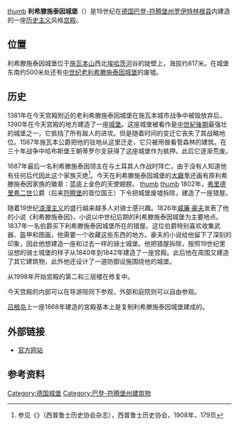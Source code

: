 [[文件:Schloss_Lichtenstein_04-2010.jpg|thumb]]
'''利希滕施泰因城堡'''（{{lang-de|Schloss Lichtenstein}}）是19世纪在[[德国|德国]][[巴登-符腾堡州|巴登-符腾堡州]][[罗伊特林根县|罗伊特林根县]]内建造的一座[[历史主义|历史主义]]风格[[宫殿|宫殿]]。

== 位置 ==
{{location map|Germany|coordinates={{coord|48|24|24|N|9|15|29|E}}|label=利希滕施泰因城堡|caption=位置}}
利希滕施泰因城堡位于[[施瓦本山|施瓦本山]]西北[[埃哈茨河|埃哈茨河]]谷的陡壁上，海拔约817米。在城堡东南约500米处还有[[中世纪|中世纪]][[老利希滕施泰因城堡|老利希滕施泰因城堡]]的废墟。

== 历史 ==
1381年在今天宫殿附近的老利希滕施泰因城堡在施瓦本城市战争中被毁放弃后，1390年在今天宫殿的地方建造了一座[[城堡|城堡]]。这座城堡被看作是[[中世紀後期|中世紀後期]]最强壮的城堡之一，它抵挡了所有敌人的进攻。但是随着时间的变迁它丧失了其战略地位。1567年施瓦本公爵把他的驻地从这里迁走，它只被用做看管森林的建筑。在三十年战争中哈布斯堡王朝蒂罗尔支获得了这座城堡作为抵押。此后它逐渐荒废。

1687年最后一名利希滕施泰因领主在与土耳其人作战时阵亡，由于没有人知道他有任何后代因此这个家族灭绝<ref>参见《{{lang|de|Zeitschrift des westpreussischen Geschichtsvereins}}》（西普鲁士历史协会杂志），西普鲁士历史协会，1908年，179页</ref>。今天在利希滕施泰因城堡的[[大廳|大廳]]里还画有原利希滕施泰因家族的徽章：蓝底上金色的天使翅膀。
[[文件:Abbruch_des_Forsthauses_auf_dem_Lichtenstein.jpg|thumb]]
[[文件:LichtensteinnearReutlingen.jpg|thumb]]
1802年，[[弗里德里希一世_(符腾堡)|弗里德里希二世]]公爵（后来[[符腾堡|符腾堡]]的首位国王）下令把城堡废墟拆除，建造了一座猎屋。

随着19世纪[[浪漫主义|浪漫主义]]的盛行越来越多人对骑士感兴趣。1826年[[威廉·豪夫|威廉·豪夫]]发表了他的小说《利希滕施泰因》，小说以中世纪后期的利希滕施泰因城堡为主要地点。1837年一名伯爵买下利希滕施泰因城堡所在的猎屋。这位伯爵特别喜欢收集武器、盔甲和图画，他需要一个收藏这些东西的地方。豪夫的小说给他留下了深刻的印象，因此他想建造一座和过去一样的骑士城堡。他把猎屋拆除，按照19世纪里设想的骑士城堡的样子从1840年到1842年建造了一座宫殿。此后他在周围又建造了其它建筑物，此外他还设计了一道防御设施围绕他的城堡。

从1998年开始宫殿的第二和三层楼在修复中。

今天宫殿的内部可以在导游陪同下参观，外部和庭院则可以自由参观。

[[吕根岛|吕根岛]]上一座1868年建造的宮殿基本上是复制利希滕施泰因城堡建成的。

== 外部链接 ==
{{Commons|Schloss Lichtenstein}}
{{Wikisource|Zedler:Lichtenstein oder Liechtenstain|Schloss Lichtenstein}}
* [https://web.archive.org/web/20100417190017/http://www.schloss-lichtenstein.de/ 官方网站]

== 参考资料 ==
{{Reflist|2}}
{{Coord|48|24|24|N|09|15|29|E|region:DE-MV:landmark }}


[[Category:德国城堡|Category:德国城堡]]
[[Category:巴登-符腾堡州建筑物|Category:巴登-符腾堡州建筑物]]